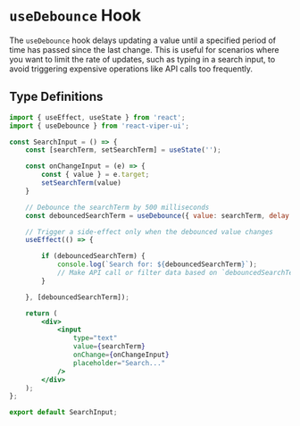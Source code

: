 # `useDebounce` Hook

The `useDebounce` hook delays updating a value until a specified period of time has passed since the last change. This is useful for scenarios where you want to limit the rate of updates, such as typing in a search input, to avoid triggering expensive operations like API calls too frequently.

## Type Definitions

```jsx
import { useEffect, useState } from 'react';
import { useDebounce } from 'react-viper-ui';

const SearchInput = () => {
    const [searchTerm, setSearchTerm] = useState('');

    const onChangeInput = (e) => {
        const { value } = e.target;
        setSearchTerm(value)
    }

    // Debounce the searchTerm by 500 milliseconds
    const debouncedSearchTerm = useDebounce({ value: searchTerm, delay: 500 });

    // Trigger a side-effect only when the debounced value changes
    useEffect(() => {

        if (debouncedSearchTerm) {
            console.log(`Search for: ${debouncedSearchTerm}`);
            // Make API call or filter data based on `debouncedSearchTerm`
        }

    }, [debouncedSearchTerm]);

    return (
        <div>
            <input
                type="text"
                value={searchTerm}
                onChange={onChangeInput}
                placeholder="Search..."
            />
        </div>
    );
};

export default SearchInput;
```
